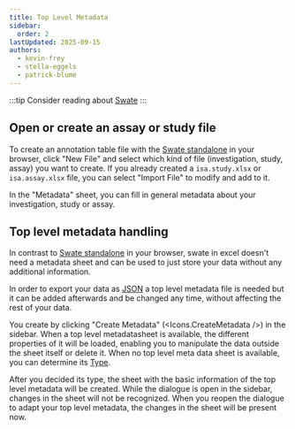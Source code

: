 ```yaml
---
title: Top Level Metadata
sidebar:
  order: 2
lastUpdated: 2025-09-15
authors: 
  - kevin-frey
  - stella-eggels
  - patrick-blume
---
```



:::tip
Consider reading about [Swate](/nfdi4plants.knowledgebase/swate)
:::

<Tabs syncKey="swateHost">
<TabItem label="Browser">

## Open or create an assay or study file

To create an annotation table file with the [Swate standalone](https://swate-alpha.nfdi4plants.org/) in your browser, click "New File" and select which kind of file (investigation, study, assay) you want to create. 
If you already created a `isa.study.xlsx` or `isa.assay.xlsx` file, you can select "Import File" to modify and add to it.

In the "Metadata" sheet, you can fill in general metadata about your investigation, study or assay.

</TabItem>
<TabItem label="Excel">

## Top level metadata handling

In contrast to [Swate standalone](https://swate-alpha.nfdi4plants.org/) in your browser, swate in excel doesn't need a metadata sheet and can be used to just store your data without any additional information.

In order to export your data as [JSON](https://nfdi4plants.github.io/nfdi4plants.knowledgebase/swate/json/) a top level metadata file is needed but it can be added afterwards and be changed any time, without affecting the rest of your data.

You create by clicking "Create Metadata" (<Icons.CreateMetadata />) in the sidebar. When a top level metadatasheet is available, the different properties of it will be loaded, enabling you to manipulate the data outside the sheet itself or delete it.
When no top level meta data sheet is available, you can determine its [Type](https://nfdi4plants.github.io/nfdi4plants.knowledgebase/arc-commander/isa/).

After you decided its type, the sheet with the basic information of the top level metadata will be created. While the dialogue is open in the sidebar, changes in the sheet will not be recognized.
When you reopen the dialogue to adapt your top level metadata, the changes in the sheet will be present now.

</TabItem>
</Tabs>

